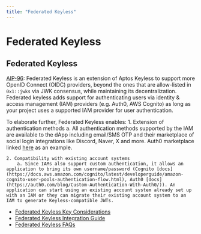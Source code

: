 ```yaml
---
title: "Federated Keyless"
---
```




# Federated Keyless

## Federated Keyless

[AIP-96](https://github.com/aptos-foundation/AIPs/blob/main/aips/aip-96.md): Federated Keyless is an extension of Aptos Keyless to support more OpenID Connect (OIDC) providers, beyond the ones that are allow-listed in `0x1::jwks` via JWK consensus, while maintaining its decentralization. Federated keyless adds support for authenticating users via identity & access management (IAM) providers (e.g. Auth0, AWS Cognito) as long as your project uses a supported IAM provider for user authentication. 

To elaborate further, Federated Keyless enables:
    1. Extension of authentication methods
        a. All authentication methods supported by the IAM are available to the dApp including email/SMS OTP and their marketplace of social login integrations like Discord, Naver, X and more. Auth0 marketplace linked [here](https://marketplace.auth0.com/) as an example.  

    2. Compatibility with existing account systems
        a. Since IAMs also support custom authentication, it allows an application to bring its own username/password (Cognito [docs](https://docs.aws.amazon.com/cognito/latest/developerguide/amazon-cognito-user-pools-authentication-flow.html), Auth0 [docs](https://auth0.com/blog/Custom-Authentication-With-Auth0/)). An application can start using an existing account system already set up with an IAM or they can migrate their existing account system to an IAM to generate Keyless-compatible JWTs.

- [Federated Keyless Key Considerations](federated-keyless/key-considerations.mdx)
- [Federated Keyless Integration Guide](federated-keyless/integration-guide.mdx)
- [Federated Keyless FAQs](federated-keyless/other.mdx)
